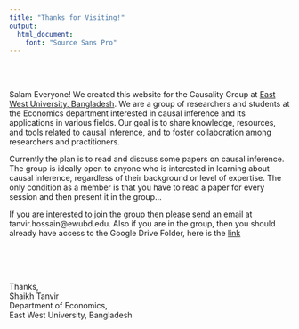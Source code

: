 ```yaml
---
title: "Thanks for Visiting!"
output: 
  html_document:
    font: "Source Sans Pro"
---
```


<br>
<br>

Salam Everyone! We created this website for the Causality Group at [East West University, Bangladesh](https://www.ewubd.edu/). We are a group of researchers and students at the Economics department interested in causal inference and its applications in various fields. Our goal is to share knowledge, resources, and tools related to causal inference, and to foster collaboration among researchers and practitioners.

Currently the plan is to read and discuss some papers on causal inference. The group is ideally open to anyone who is interested in learning about causal inference, regardless of their background or level of expertise. The only condition as a member is that you have to read a paper for every session and then present it in the group... 

If you are interested to join the group then please send an email at <a name="tanvir">tanvir.hossain@ewubd.edu</a>. Also if you are in the group, then you should already have access to the Google Drive Folder, here is the  [link](https://drive.google.com/drive/folders/132IX6Tlz3p04S6dmRt8ZiysCKrJBNEh8?usp=sharing)

<br>
<br>
<br>

Thanks, <br>
Shaikh Tanvir <br> 
Department of Economics, <br> 
East West University, Bangladesh <br>
